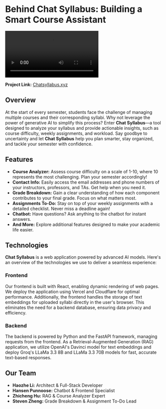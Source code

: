 # Behind Chat Syllabus: Building a Smart Course Assistant

<Video
  src="https://cdn.haozheli.com/chatsyllabus.mp4"
  alt="Cover video of Chat Syllabus"
  caption="Chat Syllabus is Smarter Study"
/>

**Project Link:** [Chatsyllabus.xyz](https://chatsyllabus.xyz)

## Overview

At the start of every semester, students face the challenge of managing multiple courses and their corresponding syllabi. Why not leverage the power of generative AI to simplify this process? Enter **Chat Syllabus**—a tool designed to analyze your syllabus and provide actionable insights, such as course difficulty, weekly assignments, and workload. Say goodbye to uncertainty and let **Chat Syllabus** help you plan smarter, stay organized, and tackle your semester with confidence.

## Features

- **Course Analyzer:** Assess course difficulty on a scale of 1-10, where 10 represents the most challenging. Plan your semester accordingly!
- **Contact Info:** Easily access the email addresses and phone numbers of your instructors, professors, and TAs. Get help when you need it.
- **Grade Breakdown:** Gain a clear understanding of how each component contributes to your final grade. Focus on what matters most.
- **Assignments To-Do:** Stay on top of your weekly assignments with a detailed checklist. Never miss a deadline again!
- **Chatbot:** Have questions? Ask anything to the chatbot for instant answers.
- **And More:** Explore additional features designed to make your academic life easier.

## Technologies

**Chat Syllabus** is a web application powered by advanced AI models. Here's an overview of the technologies we use to deliver a seamless experience:

### Frontend

Our frontend is built with React, enabling dynamic rendering of web pages. We deploy the application using Vercel and Cloudflare for optimal performance. Additionally, the frontend handles the storage of text embeddings for uploaded syllabi directly in the user's browser. This eliminates the need for a backend database, ensuring data privacy and efficiency.

### Backend

The backend is powered by Python and the FastAPI framework, managing requests from the frontend. As a Retrieval-Augmented Generation (RAG) application, we utilize OpenAI's Davinci model for text embeddings and deploy Groq's LLaMa 3.3 8B and LLaMa 3.3 70B models for fast, accurate text-based responses.

## Our Team

- **Haozhe Li:** Architect & Full-Stack Developer
- **Hansen Punnoose:** Chatbot & Frontend Specialist
- **Zhicheng Hu:** RAG & Course Analyzer Expert
- **Steven Zheng:** Grade Breakdown & Assignment To-Do Lead
